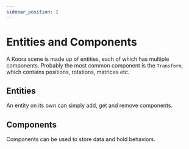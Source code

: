 ```yaml
---
sidebar_position: 2
---
```


# Entities and Components


A Koora scene is made up of entities, each of which has multiple components. Probably the most common component is the `Transform`, which contains positions, rotations, matrices etc. 

## Entities

An entity on its own can simply add, get and remove components.


## Components

Components can be used to store data and hold behaviors.